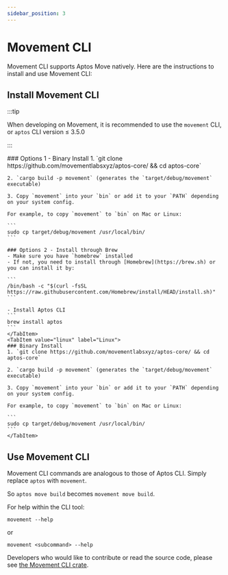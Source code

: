 ```yaml
---
sidebar_position: 3
---
```


# Movement CLI

Movement CLI supports Aptos Move natively. Here are the instructions to install and use Movement CLI:

## Install Movement CLI

:::tip

When developing on Movement, it is recommended to use the `movement` CLI, or `aptos` CLI  version ≤ 3.5.0

:::

<Tabs>
    <TabItem value="macos" label="MacOs">
    ### Options 1 - Binary Install
    1. `git clone https://github.com/movementlabsxyz/aptos-core/ && cd aptos-core`

    2. `cargo build -p movement` (generates the `target/debug/movement` executable)

    3. Copy `movement` into your `bin` or add it to your `PATH` depending on your system config.

    For example, to copy `movement` to `bin` on Mac or Linux:

    ```
    sudo cp target/debug/movement /usr/local/bin/
    ```

    ### Options 2 - Install through Brew
    - Make sure you have `homebrew` installed
    - If not, you need to install through [Homebrew](https://brew.sh) or you can install it by:

    ```
    /bin/bash -c "$(curl -fsSL https://raw.githubusercontent.com/Homebrew/install/HEAD/install.sh)"
    ```

    - Install Aptos CLI
    ```
    brew install aptos
    ```
    </TabItem>
    <TabItem value="linux" label="Linux">
    ### Binary Install
    1. `git clone https://github.com/movementlabsxyz/aptos-core/ && cd aptos-core`

    2. `cargo build -p movement` (generates the `target/debug/movement` executable)

    3. Copy `movement` into your `bin` or add it to your `PATH` depending on your system config.

    For example, to copy `movement` to `bin` on Mac or Linux:

    ```
    sudo cp target/debug/movement /usr/local/bin/
    ```
    </TabItem>
</Tabs>


## Use Movement CLI

Movement CLI commands are analogous to those of Aptos CLI. Simply replace `aptos` with `movement`.

So `aptos move build` becomes `movement move build`.

For help within the CLI tool:

```
movement --help
```

or

```
movement <subcommand> --help
```

Developers who would like to contribute or read the source code, please see [the Movement CLI crate](https://github.com/movementlabsxyz/aptos-core/tree/movement/crates/aptos).
